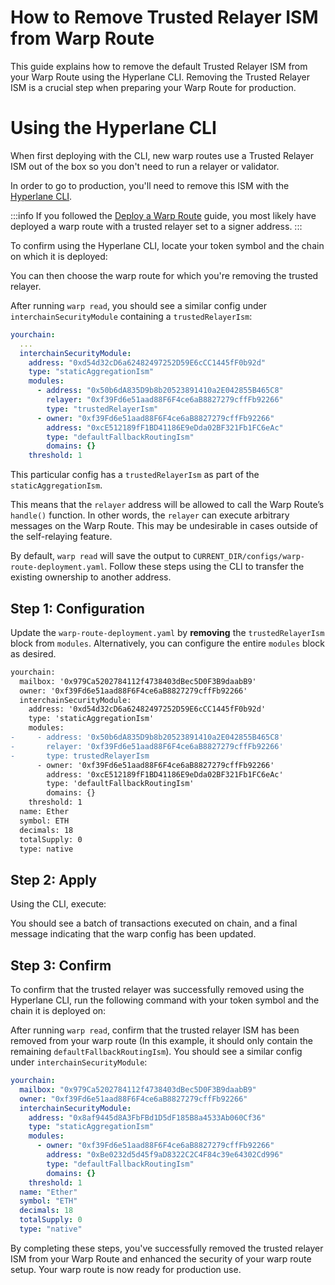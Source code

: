 
# How to Remove Trusted Relayer ISM from Warp Route

This guide explains how to remove the default Trusted Relayer ISM from your Warp Route using the Hyperlane CLI. Removing the Trusted Relayer ISM is a crucial step when preparing your Warp Route for production.

# Using the Hyperlane CLI

When first deploying with the CLI, new warp routes use a Trusted Relayer ISM out of the box so you don't need to run a relayer or validator.

In order to go to production, you'll need to remove this ISM with the [Hyperlane CLI](https://docs.hyperlane.xyz/docs/reference/cli).

<PrerequisitesPartial />

:::info
If you followed the [Deploy a Warp Route](https://docs.hyperlane.xyz/docs/guides/deploy-warp-route) guide, you most likely have deployed a warp route with a trusted relayer set to a signer address.
:::

To confirm using the Hyperlane CLI, locate your token symbol and the chain on which it is deployed:

<WarpReadSymbolChainPartial />

You can then choose the warp route for which you're removing the trusted relayer.

After running `warp read`, you should see a similar config under `interchainSecurityModule` containing a `trustedRelayerIsm`:

```yaml {7-9}
yourchain:
  ...
  interchainSecurityModule:
    address: "0xd54d32cD6a62482497252D59E6cCC1445fF0b92d"
    type: "staticAggregationIsm"
    modules:
      - address: "0x50b6dA835D9b8b20523891410a2E042855B465C8"
        relayer: "0xf39Fd6e51aad88F6F4ce6aB8827279cffFb92266"
        type: "trustedRelayerIsm"
      - owner: "0xf39Fd6e51aad88F6F4ce6aB8827279cffFb92266"
        address: "0xcE512189fF1BD41186E9eDda02BF321Fb1FC6eAc"
        type: "defaultFallbackRoutingIsm"
        domains: {}
    threshold: 1
```

This particular config has a `trustedRelayerIsm` as part of the `staticAggregationIsm`.

This means that the `relayer` address will be allowed to call the Warp Route’s `handle()` function. In other words, the `relayer` can execute arbitrary messages on the Warp Route. This may be undesirable in cases outside of the self-relaying feature.

By default, `warp read` will save the output to `CURRENT_DIR/configs/warp-route-deployment.yaml`. Follow these steps using the CLI to transfer the existing ownership to another address.

## Step 1: Configuration

Update the `warp-route-deployment.yaml` by **removing** the `trustedRelayerIsm` block from `modules`. Alternatively, you can configure the entire `modules` block as desired.

```diff title="warp-route-deployment.yaml"
yourchain:
  mailbox: '0x979Ca5202784112f4738403dBec5D0F3B9daabB9'
  owner: '0xf39Fd6e51aad88F6F4ce6aB8827279cffFb92266'
  interchainSecurityModule:
    address: '0xd54d32cD6a62482497252D59E6cCC1445fF0b92d'
    type: 'staticAggregationIsm'
    modules:
-     - address: '0x50b6dA835D9b8b20523891410a2E042855B465C8'
-       relayer: '0xf39Fd6e51aad88F6F4ce6aB8827279cffFb92266'
-       type: trustedRelayerIsm
      - owner: '0xf39Fd6e51aad88F6F4ce6aB8827279cffFb92266'
        address: '0xcE512189fF1BD41186E9eDda02BF321Fb1FC6eAc'
        type: 'defaultFallbackRoutingIsm'
        domains: {}
    threshold: 1
  name: Ether
  symbol: ETH
  decimals: 18
  totalSupply: 0
  type: native

```

## Step 2: Apply

Using the CLI, execute:

<WarpApplySymbolConfigDefaultPartial />

You should see a batch of transactions executed on chain, and a final message indicating that the warp config has been updated.

## Step 3: Confirm

To confirm that the trusted relayer was successfully removed using the Hyperlane CLI, run the following command with your token symbol and the chain it is deployed on:

<WarpReadSymbolChainPartial />

After running `warp read`, confirm that the trusted relayer ISM has been removed from your warp route (In this example, it should only contain the remaining `defaultFallbackRoutingIsm`). You should see a similar config under `interchainSecurityModule`:

```yaml {8-11}
yourchain:
  mailbox: "0x979Ca5202784112f4738403dBec5D0F3B9daabB9"
  owner: "0xf39Fd6e51aad88F6F4ce6aB8827279cffFb92266"
  interchainSecurityModule:
    address: "0x8af9445d8A3FbFBd1D5dF185B8a4533Ab060Cf36"
    type: "staticAggregationIsm"
    modules:
      - owner: "0xf39Fd6e51aad88F6F4ce6aB8827279cffFb92266"
        address: "0xBe0232d5d45f9aD8322C2C4F84c39e64302Cd996"
        type: "defaultFallbackRoutingIsm"
        domains: {}
    threshold: 1
  name: "Ether"
  symbol: "ETH"
  decimals: 18
  totalSupply: 0
  type: "native"
```

By completing these steps, you've successfully removed the trusted relayer ISM from your Warp Route and enhanced the security of your warp route setup. Your warp route is now ready for production use.
